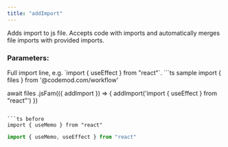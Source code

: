 ```yaml
---
title: "addImport"
---
```


<ResponseField name="addImport(importString)" />
Adds import to js file.
Accepts code with imports and automatically merges file imports with provided imports.

### Parameters:
<ResponseField name="importString" type="string" required>
    Full import line, e.g. `import { useEffect } from "react"`.
</ResponseField>

<RequestExample>
```ts sample
import { files } from '@codemod.com/workflow'

await files
    .jsFam(({ addImport }) => {
        addImport('import { useEffect } from "react"')
    })
```

```ts before
import { useMemo } from "react"
```

```ts after
import { useMemo, useEffect } from "react"
```
</RequestExample>
